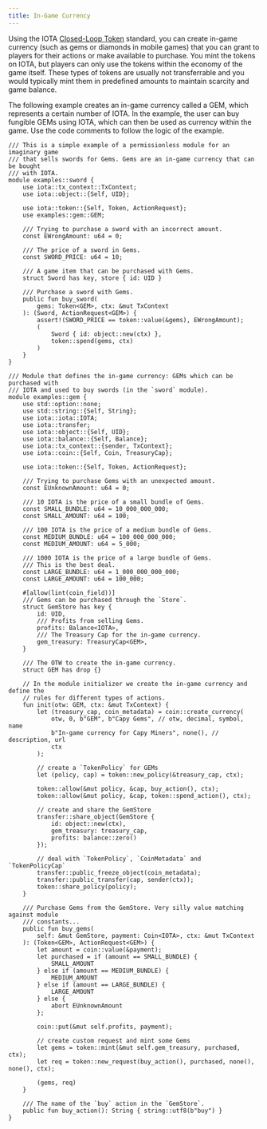 ```yaml
---
title: In-Game Currency
---
```


Using the IOTA [Closed-Loop Token](../../standards/closed-loop-token.mdx) standard, you can create in-game currency (such as gems or diamonds in mobile games) that you can grant to players for their actions or make available to purchase. You mint the tokens on IOTA, but players can only use the tokens within the economy of the game itself. These types of tokens are usually not transferrable and you would typically mint them in predefined amounts to maintain scarcity and game balance.

The following example creates an in-game currency called a GEM, which represents a certain number of IOTA. In the example, the user can buy fungible GEMs using IOTA, which can then be used as currency within the game. Use the code comments to follow the logic of the example.

```move title="iota/examples/move/token/sources/gems.move"
/// This is a simple example of a permissionless module for an imaginary game
/// that sells swords for Gems. Gems are an in-game currency that can be bought
/// with IOTA.
module examples::sword {
    use iota::tx_context::TxContext;
    use iota::object::{Self, UID};

    use iota::token::{Self, Token, ActionRequest};
    use examples::gem::GEM;

    /// Trying to purchase a sword with an incorrect amount.
    const EWrongAmount: u64 = 0;

    /// The price of a sword in Gems.
    const SWORD_PRICE: u64 = 10;

    /// A game item that can be purchased with Gems.
    struct Sword has key, store { id: UID }

    /// Purchase a sword with Gems.
    public fun buy_sword(
        gems: Token<GEM>, ctx: &mut TxContext
    ): (Sword, ActionRequest<GEM>) {
        assert!(SWORD_PRICE == token::value(&gems), EWrongAmount);
        (
            Sword { id: object::new(ctx) },
            token::spend(gems, ctx)
        )
    }
}

/// Module that defines the in-game currency: GEMs which can be purchased with
/// IOTA and used to buy swords (in the `sword` module).
module examples::gem {
    use std::option::none;
    use std::string::{Self, String};
    use iota::iota::IOTA;
    use iota::transfer;
    use iota::object::{Self, UID};
    use iota::balance::{Self, Balance};
    use iota::tx_context::{sender, TxContext};
    use iota::coin::{Self, Coin, TreasuryCap};

    use iota::token::{Self, Token, ActionRequest};

    /// Trying to purchase Gems with an unexpected amount.
    const EUnknownAmount: u64 = 0;

    /// 10 IOTA is the price of a small bundle of Gems.
    const SMALL_BUNDLE: u64 = 10_000_000_000;
    const SMALL_AMOUNT: u64 = 100;

    /// 100 IOTA is the price of a medium bundle of Gems.
    const MEDIUM_BUNDLE: u64 = 100_000_000_000;
    const MEDIUM_AMOUNT: u64 = 5_000;

    /// 1000 IOTA is the price of a large bundle of Gems.
    /// This is the best deal.
    const LARGE_BUNDLE: u64 = 1_000_000_000_000;
    const LARGE_AMOUNT: u64 = 100_000;

    #[allow(lint(coin_field))]
    /// Gems can be purchased through the `Store`.
    struct GemStore has key {
        id: UID,
        /// Profits from selling Gems.
        profits: Balance<IOTA>,
        /// The Treasury Cap for the in-game currency.
        gem_treasury: TreasuryCap<GEM>,
    }

    /// The OTW to create the in-game currency.
    struct GEM has drop {}

    // In the module initializer we create the in-game currency and define the
    // rules for different types of actions.
    fun init(otw: GEM, ctx: &mut TxContext) {
        let (treasury_cap, coin_metadata) = coin::create_currency(
            otw, 0, b"GEM", b"Capy Gems", // otw, decimal, symbol, name
            b"In-game currency for Capy Miners", none(), // description, url
            ctx
        );

        // create a `TokenPolicy` for GEMs
        let (policy, cap) = token::new_policy(&treasury_cap, ctx);

        token::allow(&mut policy, &cap, buy_action(), ctx);
        token::allow(&mut policy, &cap, token::spend_action(), ctx);

        // create and share the GemStore
        transfer::share_object(GemStore {
            id: object::new(ctx),
            gem_treasury: treasury_cap,
            profits: balance::zero()
        });

        // deal with `TokenPolicy`, `CoinMetadata` and `TokenPolicyCap`
        transfer::public_freeze_object(coin_metadata);
        transfer::public_transfer(cap, sender(ctx));
        token::share_policy(policy);
    }

    /// Purchase Gems from the GemStore. Very silly value matching against module
    /// constants...
    public fun buy_gems(
        self: &mut GemStore, payment: Coin<IOTA>, ctx: &mut TxContext
    ): (Token<GEM>, ActionRequest<GEM>) {
        let amount = coin::value(&payment);
        let purchased = if (amount == SMALL_BUNDLE) {
            SMALL_AMOUNT
        } else if (amount == MEDIUM_BUNDLE) {
            MEDIUM_AMOUNT
        } else if (amount == LARGE_BUNDLE) {
            LARGE_AMOUNT
        } else {
            abort EUnknownAmount
        };

        coin::put(&mut self.profits, payment);

        // create custom request and mint some Gems
        let gems = token::mint(&mut self.gem_treasury, purchased, ctx);
        let req = token::new_request(buy_action(), purchased, none(), none(), ctx);

        (gems, req)
    }

    /// The name of the `buy` action in the `GemStore`.
    public fun buy_action(): String { string::utf8(b"buy") }
}
```